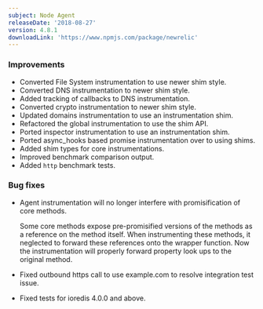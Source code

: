 ```yaml
---
subject: Node Agent
releaseDate: '2018-08-27'
version: 4.8.1
downloadLink: 'https://www.npmjs.com/package/newrelic'
---
```


### Improvements

* Converted File System instrumentation to use newer shim style.
* Converted DNS instrumentation to newer shim style.
* Added tracking of callbacks to DNS instrumentation.
* Converted crypto instrumentation to newer shim style.
* Updated domains instrumentation to use an instrumentation shim.
* Refactored the global instrumentation to use the shim API.
* Ported inspector instrumentation to use an instrumentation shim.
* Ported async_hooks based promise instrumentation over to using shims.
* Added shim types for core instrumentations.
* Improved benchmark comparison output.
* Added `http` benchmark tests.

### Bug fixes

* Agent instrumentation will no longer interfere with promisification of core methods.

  Some core methods expose pre-promisified versions of the methods as a reference on the method itself. When instrumenting these methods, it neglected to forward these references onto the wrapper function. Now the instrumentation will properly forward property look ups to the original method.
* Fixed outbound https call to use example.com to resolve integration test issue.
* Fixed tests for ioredis 4.0.0 and above.
